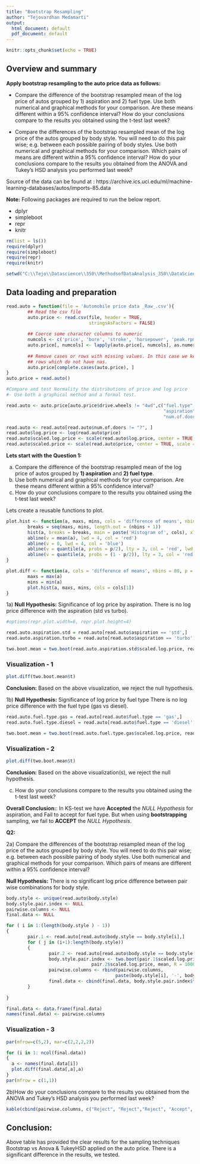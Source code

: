 ```yaml
---
title: "Bootstrap Resampling"
author: "Tejovardhan Medamarti"
output:
  html_document: default
  pdf_document: default
---
```


```r
knitr::opts_chunk$set(echo = TRUE)
```

## Overview and summary

**Apply bootstrap resampling to the auto price data as follows:**

- Compare the difference of the bootstrap resampled mean of the log price of autos grouped by 1) aspiration and 2) fuel type. Use both numerical and graphical methods for your comparison. Are these means different within a 95% confidence interval? How do your conclusions compare to the results you obtained using the t-test last week?

- Compare the differences of the bootstrap resampled mean of the log price of the autos grouped by body style. You will need to do this pair wise; e.g. between each possible pairing of body styles. Use both numerical and graphical methods for your comparison. Which pairs of means are different within a 95% confidence interval? How do your conclusions compare to the results you obtained from the ANOVA and Tukey’s HSD analysis you performed last week?

Source of the data can be found at : https://archive.ics.uci.edu/ml/machine-learning-databases/autos/imports-85.data


**Note:** Following packages are required to run the below report.

- dplyr
- simpleboot
- repr
- knitr

```r
rm(list = ls())
require(dplyr)
require(simpleboot)
require(repr)
require(knitr)
```
```r

setwd("C:\\Tejo\\Datascience\\350\\MethodsofDataAnalysis_350\\DataScience350-master\\Lecture5\\Assignment")

```
## Data loading and preparation

```r
read.auto = function(file = 'Automobile price data _Raw_.csv'){
        ## Read the csv file
        auto.price <- read.csv(file, header = TRUE, 
                               stringsAsFactors = FALSE)
        
        ## Coerce some character columns to numeric
        numcols <- c('price', 'bore', 'stroke', 'horsepower', 'peak.rpm')
        auto.price[, numcols] <- lapply(auto.price[, numcols], as.numeric)
        
        ## Remove cases or rows with missing values. In this case we keep the 
        ## rows which do not have nas. 
        auto.price[complete.cases(auto.price), ]
}
auto.price = read.auto()

#Compare and test Normality the distributions of price and log price
#- Use both a graphical method and a formal test.

read.auto <- auto.price[auto.price$drive.wheels != "4wd",c("fuel.type", 
                                                           "aspiration","drive.wheels" ,"price" ,
                                                           "num.of.doors", "body.style" )]

read.auto <- read.auto[read.auto$num.of.doors != "?", ]
read.auto$log.price <- log(read.auto$price)
read.auto$scaled.log.price <- scale(read.auto$log.price, center = TRUE, scale = TRUE)
read.auto$scaled.price <- scale(read.auto$price, center = TRUE, scale = TRUE)

```

**Lets start with the Question 1:**  

a) Compare the difference of the bootstrap resampled mean of the log price of autos grouped by 
**1) aspiration** and **2) fuel type**. 
b) Use both numerical and graphical methods for your comparison. Are these means different within a 95% confidence interval? 
c) How do your conclusions compare to the results you obtained using the t-test last week?

Lets create a reusable functions to plot.

```r

plot.hist <- function(a, maxs, mins, cols = 'difference of means', nbins = 80, p = 0.05) {
        breaks = seq(maxs, mins, length.out = (nbins + 1))
        hist(a, breaks = breaks, main = paste('Histogram of', cols), xlab = cols)
        abline(v = mean(a), lwd = 4, col = 'red')
        abline(v = 0, lwd = 4, col = 'blue')
        abline(v = quantile(a, probs = p/2), lty = 3, col = 'red', lwd = 3)  
        abline(v = quantile(a, probs = (1 - p/2)), lty = 3, col = 'red', lwd = 3)
}

plot.diff <- function(a, cols = 'difference of means', nbins = 80, p = 0.05){
        maxs = max(a)
        mins = min(a)
        plot.hist(a, maxs, mins, cols = cols[1])
}
```

1a) **Null Hypothesis:** Significance of log price by aspiration. There is no log price difference with the aspiration (std vs turbo).


```r
#options(repr.plot.width=6, repr.plot.height=4)

read.auto.aspiration.std = read.auto[read.auto$aspiration == 'std',]
read.auto.aspiration.turbo = read.auto[read.auto$aspiration == 'turbo',]

two.boot.mean = two.boot(read.auto.aspiration.std$scaled.log.price, read.auto.aspiration.turbo$scaled.log.price, mean, R = 100000)
```

### Visualization - 1

```r
plot.diff(two.boot.mean$t)
```

**Conclusion:**  Based on the above visualization, we reject the null hypothesis.

1b) **Null Hypothesis:** Significance of log price by fuel type There is no log price difference with the fuel type (gas vs diesel).

```r
read.auto.fuel.type.gas = read.auto[read.auto$fuel.type == 'gas',]
read.auto.fuel.type.diesel = read.auto[read.auto$fuel.type == 'diesel',]

two.boot.mean = two.boot(read.auto.fuel.type.gas$scaled.log.price, read.auto.fuel.type.diesel$scaled.log.price, mean, R = 100000)

```
### Visualization - 2
```r
plot.diff(two.boot.mean$t)

```

**Conclusion:**  Based on the above visualization(s), we reject the null hypothesis.

c) How do your conclusions compare to the results you obtained using the t-test last week?

**Overall Conclusion:**: In KS-test we have **Accepted** the *NULL Hypothesis* for aspiration, and Fail to accept for fuel type. But when using **bootstrapping** sampling, we fail to **ACCEPT** the *NULL Hypothesis*.

**Q2:** 

2a) Compare the differences of the bootstrap resampled mean of the log price of the autos grouped by body style. You will need to do this pair wise; e.g. between each possible pairing of body styles. Use both numerical and graphical methods for your comparison. Which pairs of means are different within a 95% confidence interval? 

**Null Hypothesis:** There is no significant log price difference between pair wise combinations for body style.

```r
body.style <- unique(read.auto$body.style)
body.style.pair.index <- NULL
pairwise.columns <- NULL
final.data <- NULL

for ( i in 1:(length(body.style ) - 1))
{
        pair.1 <- read.auto[read.auto$body.style == body.style[i],]
        for ( j in (i+1):length(body.style))
        {
                pair.2 <- read.auto[read.auto$body.style == body.style[j],]
                body.style.pair.index <- two.boot(pair.1$scaled.log.price, 
                                pair.2$scaled.log.price, mean, R = 100000)        
                pairwise.columns <- rbind(pairwise.columns, 
                                         paste(body.style[i], '-', body.style[j]))
                final.data <- cbind(final.data, body.style.pair.index$t)
        }
        
}

final.data <- data.frame(final.data)
names(final.data) <- pairwise.columns


```
### Visualization - 3
```r
par(mfrow=c(5,2), mar=c(2,2,2,2))

for (i in 1: ncol(final.data))
{
  a <- names(final.data[i])
  plot.diff(final.data[,a],a)
}
par(mfrow = c(1,1))
```

2b)How do your conclusions compare to the results you obtained from the ANOVA and Tukey’s HSD analysis you performed last week?

```r
kable(cbind(pairwise.columns, c("Reject", "Reject","Reject", "Accept", "Reject", "Reject","Reject","Accept", "Accept", "Accept"), c("Accept", "Accept","Accept","Accept","Accept","Accept", "Reject", "Accept","Accept","Accept")), col.names = c("PairWise Combinations", "Bootstrap Result", "Anova & Tukey HSD Result" ))

```

## **Conclusion:**
Above table has provided the clear results for the sampling techniques Bootstrap vs Anova & TukeyHSD applied on the auto price. There is a significant difference in the results, we tested.

